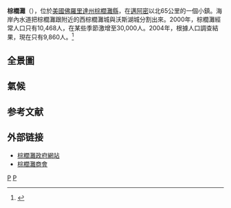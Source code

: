{{Other uses
|subject=美國佛羅里達州棕櫚灘
|other=澳大利亚棕櫚海灘
|棕櫚海灘
}}
{{Infobox Settlement
|official_name    = 棕櫚灘<br />Palm Beach
|settlement_type          = [[鎮|鎮]]
|nickname                 = 
|motto                    = The Best of Everything
|image_skyline            = PalmBeachMemorialPark1.JPG
|imagesize                = 250px
|image_caption            = Memorial Fountain Park in Palm Beach designed by Addison Mizner 
|image_flag               = 
|image_seal               = <!-- 檔案不存在 Seal of the Town of Palm Beach Florida.svg -->
|image_map                = Map of Florida highlighting Palm Beach.svg
|mapsize                  = 250x200px
|map_caption              = Location of Palm Beach, Florida
|image_map1               = Palm_Beach.gif
|mapsize1                 = 250x200px
|map_caption1             = U.S. Census Bureau map showing town boundaries
|subdivision_type         = [[國家列表|主權國]]
|subdivision_name         = {{USA}}
|subdivision_type1        = [[美國行政區劃|州]]
|subdivision_name1        = [[佛羅里達州|佛羅里達州]]
|subdivision_type2        = [[佛羅里達州各縣列表|縣]]
|subdivision_name2        = 棕櫚灘
|government_footnotes     = 
|government_type          = 
|unit_pref                = Imperial
|area_footnotes           = 
|area_magnitude           = 
|area_total_km2           = 27.0
|area_land_km2            = 10.2
|area_water_km2           = 16.9
|area_total_sq_mi         = 10.4
|area_land_sq_mi          = 3.9
|area_water_sq_mi         = 6.5
|population_as_of         = 2000年
|population_footnotes     = 
|population_total         = 10468
|population_density_km2   = 1030.6
|population_density_sq_mi = 2669.2
|timezone                 = [[北美洲東部時間|EST]]
|utc_offset               = -5
|timezone_DST             = EDT
|utc_offset_DST           = -4
|elevation_footnotes      = 
|elevation_m              = 2
|elevation_ft             = 7
|latd = 26 |latm = 42 |lats = 54 |latNS = N
|longd = 80 |longm = 2 |longs = 22 |longEW = W
|postal_code_type         = [[ZIP_code|ZIP code]]
|postal_code              = 33480
|area_code                = [[Area_code_561|561]]
|blank_name               = [[Federal_Information_Processing_Standard|FIPS code]]
|blank_info               = 12-54025{{GR|2}}
|blank1_name              = [[Geographic_Names_Information_System|GNIS]] feature ID
|blank1_info              = 0288390{{GR|3}}
|website                  = 
|footnotes                = 
}}
'''棕櫚灘'''（{{lang-en|'''Palm Beach'''}}），位於[[美國|美國]][[佛羅里達州|佛羅里達州]][[棕櫚灘縣|棕櫚灘縣]]，在[[邁阿密|邁阿密]]以北65公里的一個小鎮。海岸內水道把棕櫚灘跟附近的西棕櫚灘城與沃斯湖城分割出來。2000年，棕櫚灘經常人口只有10,468人，在某些季節激增至30,000人。2004年，根據人口調查結果，現在只有9,860人。<ref>{{Cite web |url=http://www.census.gov/popest/cities/tables/SUB-EST2004-04-12.xls |title=存档副本 |access-date=2007-07-15 |archive-url=https://web.archive.org/web/20060215092654/http://www.census.gov/popest/cities/tables/SUB-EST2004-04-12.xls |archive-date=2006-02-15 |dead-url=yes }}</ref>

== 全景圖 ==
{{wide image|Palm Beach proper Florida photo by D Ramey Logan.jpg|1000px|alt=Palm Beach|棕櫚灘}}

== 氣候 ==
{{weather box
|width = auto
|single line= = yes
|location = Palm Beach
|Jan record high F=89
|Feb record high F=90
|Mar record high F=94
|Apr record high F=99
|May record high F=96
|Jun record high F=98
|Jul record high F=101
|Aug record high F=98
|Sep record high F=97
|Oct record high F=95
|Nov record high F=91
|Dec record high F=90
<!-- Average high temperatures -->
|Jan high F=75.1
|Feb high F=76.3
|Mar high F=79.2
|Apr high F=82.1
|May high F=85.9
|Jun high F=88.5
|Jul high F=90.1
|Aug high F=90.1
|Sep high F=88.7
|Oct high F=85.0
|Nov high F=80.4
|Dec high F=76.4
<!-- Average low temperatures -->
|Jan low F=57.3
|Feb low F=58.2
|Mar low F=61.9
|Apr low F=65.4
|May low F=70.5
|Jun low F=73.8
|Jul low F=75.0
|Aug low F=75.4
|Sep low F=74.7
|Oct low F=71.2
|Nov low F=65.8
|Dec low F=60.1
<!-- Record low temperatures -->
|Jan record low F=27
|Feb record low F=32
|Mar record low F=30
|Apr record low F=43
|May record low F=51
|Jun record low F=61
|Jul record low F=66
|Aug record low F=65
|Sep record low F=66
|Oct record low F=46
|Nov record low F=36
|Dec record low F=28
<!-- Average precipitation -->
|Jan precipitation inch=3.75
|Feb precipitation inch=2.55
|Mar precipitation inch=3.68
|Apr precipitation inch=3.57
|May precipitation inch=5.39
|Jun precipitation inch=7.58
|Jul precipitation inch=5.97
|Aug precipitation inch=6.65
|Sep precipitation inch=8.10
|Oct precipitation inch=5.46
|Nov precipitation inch=5.55
|Dec precipitation inch=3.14
| source = National Weather Service<ref>http://www.nws.noaa.gov/climate/xmacis.php?wfo=mfl</ref>
}}

== 参考文献 ==
{{reflist}}

== 外部链接 ==
* [https://web.archive.org/web/20110505002759/http://palmbeach.govoffice.com/ 棕櫚灘政府網站]
* [http://www.palmbeachchamber.com/ 棕櫚灘商會] {{Wayback|url=http://www.palmbeachchamber.com/ |date=20070708023519 }}

[[Category:佛羅里達州|P]]
[[Category:佛羅里達州城市|P]]
